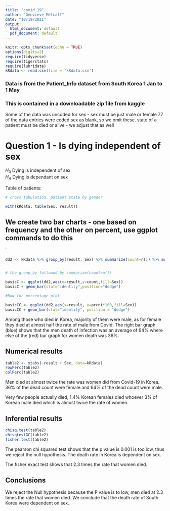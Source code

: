 ```yaml
---
title: "covid 19"
author: "Genvieve Metcalf"
date: "10/19/2021"
output:
  html_document: default
  pdf_document: default
---
```


```r
knitr::opts_chunk$set(echo = TRUE)
options(digits=2)
require(tidyverse)
require(tigerstats)
require(lubridate)
kRdata <- read.csv(file = 'kRdata.csv')
```
### Data is from the Patient_Info dataset from South Korea 1 Jan to 1 May 
### This is contained in a downloadable zip file from kaggle

Some of the data was uncoded for sex - sex must be just male or female
77 of the data entries were coded sex  as blank, so we omit these.
state of a patient must be died or alive - we adjust that as well   
  
# Question 1 - Is dying independent of sex

$H_0$ Dying is independent of sex  
$H_A$ Dying is dependant on sex  



Table of patients:
```r

# cross tabulation, patient state by gender

with(kRdata, table(Sex, result))

```

## We create two bar charts - one based on frequency and the other on percent, use ggplot commands to do this

`
```r
dd2 <- kRdata %>% group_by(result, Sex) %>% summarize(count=n()) %>% mutate(prcnt=count/sum(count))


# the group_by followed by summarize(count=n())

basicC <- ggplot(dd2,aes(x=result,y=count,fill=Sex))
basicC + geom_bar(stat="identity",position="dodge")

#Now for percentage plot

basicCC <- ggplot(dd2,aes(x=result, y=prcnt*100,fill=Sex)) 
basicCC + geom_bar(stat="identity", position = "dodge")
```
  
Among those who died in Korea, majority of them were male, as for female they died at almost half the rate of male from Covid. The right bar graph (blue) shows that the men death of infection was an average of 64% where else of the (red) bar graph for women death was 36%.




  
## Numerical results
```r
table2 <- xtabs(~result + Sex, data=kRdata)
rowPerc(table2)
colPerc(table2)
```


Men died at almost twice the rate was women did from Covid-19 in Korea. 36% of the dead count were female and 64% of the dead count were male.

Very few people actually died, 1.4% Korean females died whoever 3% of Korean male died which is almost twice the rate of women.

## Inferential results 

```r
chisq.test(table2)
chisqtestGC(table2)
fisher.test(table2)
```

The pearson chi squared test shows that the p value is 0.001 is too low, thus we reject the null hypothesis. The death rate in Korea is dependent on sex.

The fisher exact test shows that 2.3 times the rate that women died.

## Conclusions

We reject the Null hypothesis because the P value is to low, men died at 2.3 times the rate that women died. We conclude that the death rate of South Korea were dependent on sex.

